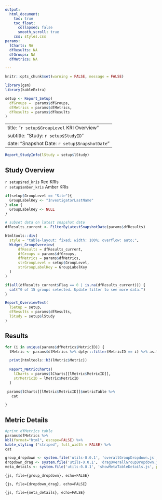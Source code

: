 ```yaml
---
output:
  html_document:
    toc: true
    toc_float:
      collapsed: false
      smooth_scroll: true
    css: styles.css
params:
  lCharts: NA
  dfResults: NA
  dfGroups: NA
  dfMetrics: NA

---
```


```r
knitr::opts_chunk$set(warning = FALSE, message = FALSE) 
```


```r
library(gsm)
library(kableExtra)

setup <- Report_Setup(
  dfGroups =  params$dfGroups, 
  dfMetrics = params$dfMetrics, 
  dfResults = params$dfResults
)

```


---
title: "`r setup$GroupLevel` KRI Overview"
subtitle: "Study: `r setup$StudyID`"
date: "Snapshot Date: `r setup$SnapshotDate`"
--- 

::: {
    #overall-group-select
    .overall-group-select
    title="Selected group will be highlighted in all charts for all KRIs."
}
:::

```r
Report_StudyInfo(lStudy = setup$lStudy)
```

## Study Overview

::: flag-container
::: {.flag .flag-red}
<div> `r setup$red_kris` Red KRIs </div>
:::

::: {.flag .flag-amber}
<div> `r setup$amber_kris` Amber KRIs </div>
:::
:::

::: gsm-overview-table


```r
if(setup$GroupLevel == "Site"){ 
  GroupLabelKey <- "InvestigatorLastName"
} else { 
  GroupLabelKey <- NULL 
}  

# subset data on latest snapshot date
dfResults_current <- FilterByLatestSnapshotDate(params$dfResults)

htmltools::div(
  style = "table-layout: fixed; width: 100%; overflow: auto;",
  Widget_GroupOverview(
      dfResults = dfResults_current,
      dfGroups = params$dfGroups,
      dfMetrics = params$dfMetrics, 
      strGroupLevel = setup$GroupLevel,
      strGroupLabelKey = GroupLabelKey
  )
)

```

```r
if(all(dfResults_current$Flag == 0 | is.na(dfResults_current))) {
  cat("0 of 15 groups selected. Update filter to see more data.")
}
```

:::

```r

Report_OverviewText(
  lSetup = setup,
  dfResults = params$dfResults, 
  lStudy = setup$lStudy
)


```

## Results

```r

for (i in unique(params$dfMetrics$MetricID)) {
  lMetric <- params$dfMetrics %>% dplyr::filter(MetricID == i) %>% as.list

  print(htmltools::h3(lMetric$Metric))
  
  Report_MetricCharts(
    lCharts = params$lCharts[[lMetric$MetricID]],
    strMetricID = lMetric$MetricID
  )

 params$lCharts[[lMetric$MetricID]]$metricTable %>%
   cat

}

```

## Metric Details
```r
#print dfMetrics table
params$dfMetrics %>%
kbl(format="html", escape=FALSE) %>%
kable_styling ("striped", full_width = FALSE) %>%
cat

```
```r
group_dropdown <- system.file('utils-0.0.1', 'overallGroupDropdown.js', package = "gsm")
dropdown_drag <- system.file('utils-0.0.1', 'dragOverallGroupDropdown.js', package = "gsm")
meta_details <- system.file('utils-0.0.1', 'showMetaTableDetails.js', package = "gsm")
```

```{js, file={group_dropdown}, echo=FALSE}
```

```{js, file={dropdown_drag}, echo=FALSE}
```

```{js, file={meta_details}, echo=FALSE}
```
